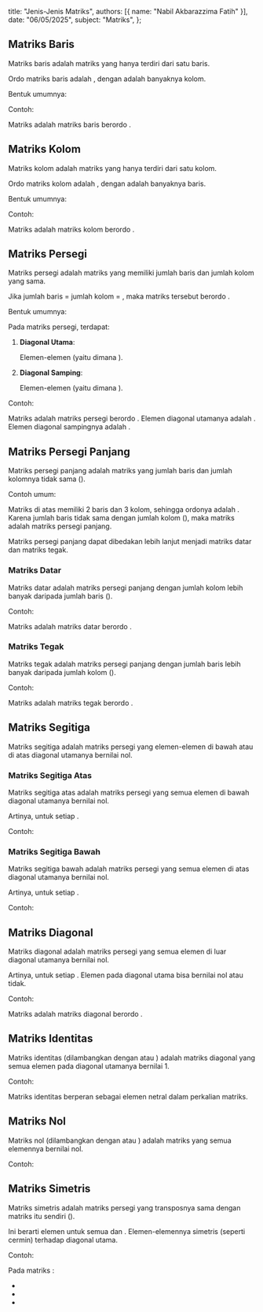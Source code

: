   title: "Jenis-Jenis Matriks",
  authors: [{ name: "Nabil Akbarazzima Fatih" }],
  date: "06/05/2025",
  subject: "Matriks",
};

## Matriks Baris

Matriks baris adalah matriks yang hanya terdiri dari satu baris.

Ordo matriks baris adalah <InlineMath math="1 \times n" />, dengan <InlineMath math="n" /> adalah banyaknya kolom.

Bentuk umumnya:

<BlockMath math="A_{1 \times n} = \begin{bmatrix} a_{11} & a_{12} & \dots & a_{1n} \end{bmatrix}" />

Contoh:

<BlockMath math="P = \begin{bmatrix} 3 & -1 & 0 & 7 \end{bmatrix}" />

Matriks <InlineMath math="P" /> adalah matriks baris berordo <InlineMath math="1 \times 4" />.

## Matriks Kolom

Matriks kolom adalah matriks yang hanya terdiri dari satu kolom.

Ordo matriks kolom adalah <InlineMath math="m \times 1" />, dengan <InlineMath math="m" /> adalah banyaknya baris.

Bentuk umumnya:

<BlockMath math="B_{m \times 1} = \begin{bmatrix} a_{11} \\ a_{21} \\ \vdots \\ a_{m1} \end{bmatrix}" />

Contoh:

<BlockMath math="Q = \begin{bmatrix} 2 \\ 5 \\ -4 \end{bmatrix}" />

Matriks <InlineMath math="Q" /> adalah matriks kolom berordo <InlineMath math="3 \times 1" />.

## Matriks Persegi

Matriks persegi adalah matriks yang memiliki jumlah baris dan jumlah kolom yang sama.

Jika jumlah baris = jumlah kolom = <InlineMath math="n" />, maka matriks tersebut berordo <InlineMath math="n \times n" />.

Bentuk umumnya:

<BlockMath
  math="A_{n \times n} = \begin{bmatrix}
a_{11} & a_{12} & \dots & a_{1n} \\
a_{21} & a_{22} & \dots & a_{2n} \\
\vdots & \vdots & \ddots & \vdots \\
a_{n1} & a_{n2} & \dots & a_{nn}
\end{bmatrix}"
/>

Pada matriks persegi, terdapat:

1. **Diagonal Utama**:

   Elemen-elemen <InlineMath math="a_{11}, a_{22}, \dots, a_{nn}" /> (yaitu <InlineMath math="a_{ij}" /> dimana <InlineMath math="i=j" />).

2. **Diagonal Samping**:

   Elemen-elemen <InlineMath math="a_{1n}, a_{2,n-1}, \dots, a_{n1}" /> (yaitu <InlineMath math="a_{ij}" /> dimana <InlineMath math="i+j=n+1" />).

Contoh:

<BlockMath math="M = \begin{bmatrix} 1 & 2 & 3 \\ 4 & 5 & 6 \\ 7 & 8 & 9 \end{bmatrix}" />

Matriks <InlineMath math="M" /> adalah matriks persegi berordo <InlineMath math="3 \times 3" />. Elemen diagonal utamanya adalah <InlineMath math="1, 5, 9" />. Elemen diagonal sampingnya adalah <InlineMath math="3, 5, 7" />.

## Matriks Persegi Panjang

Matriks persegi panjang adalah matriks yang jumlah baris dan jumlah kolomnya tidak sama (<InlineMath math="m \neq n" />).

Contoh umum:

<BlockMath math="C = \begin{bmatrix} 1 & 2 & 3 \\ 4 & 5 & 6 \end{bmatrix}" />

Matriks <InlineMath math="C" /> di atas memiliki 2 baris dan 3 kolom, sehingga ordonya adalah <InlineMath math="2 \times 3" />. Karena jumlah baris tidak sama dengan jumlah kolom (<InlineMath math="2 \neq 3" />), maka matriks <InlineMath math="C" /> adalah matriks persegi panjang.

Matriks persegi panjang dapat dibedakan lebih lanjut menjadi matriks datar dan matriks tegak.

### Matriks Datar

Matriks datar adalah matriks persegi panjang dengan jumlah kolom lebih banyak daripada jumlah baris (<InlineMath math="n > m" />).

Contoh:

<BlockMath math="D = \begin{bmatrix} 1 & 0 & 4 \\ -2 & 3 & 5 \end{bmatrix}" />

Matriks <InlineMath math="D" /> adalah matriks datar berordo <InlineMath math="2 \times 3" />.

### Matriks Tegak

Matriks tegak adalah matriks persegi panjang dengan jumlah baris lebih banyak daripada jumlah kolom (<InlineMath math="m > n" />).

Contoh:

<BlockMath math="T = \begin{bmatrix} 7 & 1 \\ 0 & -3 \\ 4 & 2 \end{bmatrix}" />

Matriks <InlineMath math="T" /> adalah matriks tegak berordo <InlineMath math="3 \times 2" />.

## Matriks Segitiga

Matriks segitiga adalah matriks persegi yang elemen-elemen di bawah atau di atas diagonal utamanya bernilai nol.

### Matriks Segitiga Atas

Matriks segitiga atas adalah matriks persegi yang semua elemen di bawah diagonal utamanya bernilai nol.

Artinya, <InlineMath math="a_{ij} = 0" /> untuk setiap <InlineMath math="i > j" />.

Contoh:

<BlockMath math="U = \begin{bmatrix} 5 & 2 & -1 \\ 0 & 3 & 7 \\ 0 & 0 & 1 \end{bmatrix}" />

### Matriks Segitiga Bawah

Matriks segitiga bawah adalah matriks persegi yang semua elemen di atas diagonal utamanya bernilai nol.

Artinya, <InlineMath math="a_{ij} = 0" /> untuk setiap <InlineMath math="i < j" />.

Contoh:

<BlockMath math="L = \begin{bmatrix} 2 & 0 & 0 \\ 4 & 6 & 0 \\ -3 & 1 & 9 \end{bmatrix}" />

## Matriks Diagonal

Matriks diagonal adalah matriks persegi yang semua elemen di luar diagonal utamanya bernilai nol.

Artinya, <InlineMath math="a_{ij} = 0" /> untuk setiap <InlineMath math="i \neq j" />. Elemen pada diagonal utama bisa bernilai nol atau tidak.

Contoh:

<BlockMath math="X = \begin{bmatrix} 7 & 0 & 0 \\ 0 & -2 & 0 \\ 0 & 0 & 0 \end{bmatrix}" />

Matriks <InlineMath math="X" /> adalah matriks diagonal berordo <InlineMath math="3 \times 3" />.

## Matriks Identitas

Matriks identitas (dilambangkan dengan <InlineMath math="I" /> atau <InlineMath math="I_n" />) adalah matriks diagonal yang semua elemen pada diagonal utamanya bernilai 1.

Contoh:

<div className="flex flex-col gap-4">
  <BlockMath math="I_2 = \begin{bmatrix} 1 & 0 \\ 0 & 1 \end{bmatrix}" />
  <BlockMath math="I_3 = \begin{bmatrix} 1 & 0 & 0 \\ 0 & 1 & 0 \\ 0 & 0 & 1 \end{bmatrix}" />
</div>

Matriks identitas berperan sebagai elemen netral dalam perkalian matriks.

## Matriks Nol

Matriks nol (dilambangkan dengan <InlineMath math="O" /> atau <InlineMath math="O_{m \times n}" />) adalah matriks yang semua elemennya bernilai nol.

Contoh:

<div className="flex flex-col gap-4">
  <BlockMath math="O_{2 \times 2} = \begin{bmatrix} 0 & 0 \\ 0 & 0 \end{bmatrix}" />
  <BlockMath math="O_{2 \times 3} = \begin{bmatrix} 0 & 0 & 0 \\ 0 & 0 & 0 \end{bmatrix}" />
</div>

## Matriks Simetris

Matriks simetris adalah matriks persegi yang transposnya sama dengan matriks itu sendiri (<InlineMath math="A^T = A" />).

Ini berarti elemen <InlineMath math="a_{ij} = a_{ji}" /> untuk semua <InlineMath math="i" /> dan <InlineMath math="j" />. Elemen-elemennya simetris (seperti cermin) terhadap diagonal utama.

Contoh:

<BlockMath math="S = \begin{bmatrix} 1 & 7 & -3 \\ 7 & 2 & 0 \\ -3 & 0 & 5 \end{bmatrix}" />

Pada matriks <InlineMath math="S" />:

- <InlineMath math="s_{12} = s_{21} = 7" />
- <InlineMath math="s_{13} = s_{31} = -3" />
- <InlineMath math="s_{23} = s_{32} = 0" />
